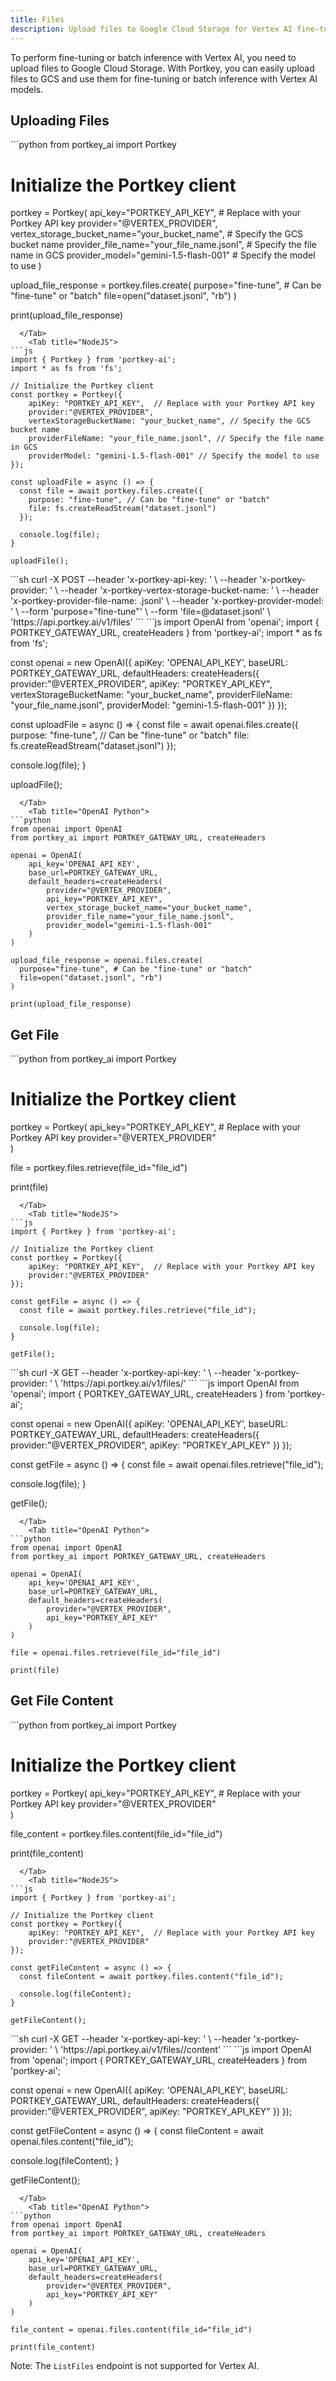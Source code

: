 ```yaml
---
title: Files
description: Upload files to Google Cloud Storage for Vertex AI fine-tuning and batch inference
---
```


To perform fine-tuning or batch inference with Vertex AI, you need to upload files to Google Cloud Storage.
With Portkey, you can easily upload files to GCS and use them for fine-tuning or batch inference with Vertex AI models.

## Uploading Files
<Tabs>
 <Tab title="Python">
```python
from portkey_ai import Portkey

# Initialize the Portkey client
portkey = Portkey(
    api_key="PORTKEY_API_KEY",  # Replace with your Portkey API key
    provider="@VERTEX_PROVIDER",   
    vertex_storage_bucket_name="your_bucket_name", # Specify the GCS bucket name
    provider_file_name="your_file_name.jsonl", # Specify the file name in GCS
    provider_model="gemini-1.5-flash-001" # Specify the model to use
)

upload_file_response = portkey.files.create(
  purpose="fine-tune", # Can be "fine-tune" or "batch"
  file=open("dataset.jsonl", "rb")
)

print(upload_file_response)
```
  </Tab>
    <Tab title="NodeJS">
```js
import { Portkey } from 'portkey-ai';
import * as fs from 'fs';

// Initialize the Portkey client
const portkey = Portkey({
    apiKey: "PORTKEY_API_KEY",  // Replace with your Portkey API key
    provider:"@VERTEX_PROVIDER",   
    vertexStorageBucketName: "your_bucket_name", // Specify the GCS bucket name
    providerFileName: "your_file_name.jsonl", // Specify the file name in GCS
    providerModel: "gemini-1.5-flash-001" // Specify the model to use
});

const uploadFile = async () => {
  const file = await portkey.files.create({
    purpose: "fine-tune", // Can be "fine-tune" or "batch"
    file: fs.createReadStream("dataset.jsonl")
  });

  console.log(file);
}

uploadFile();
```
  </Tab>
<Tab title="REST">
```sh
curl -X POST --header 'x-portkey-api-key: <portkey_api_key>' \
 --header 'x-portkey-provider: <vertex_virtual_key>' \
 --header 'x-portkey-vertex-storage-bucket-name: <bucket_name>' \
 --header 'x-portkey-provider-file-name: <file_name>.jsonl' \
 --header 'x-portkey-provider-model: <model_name>' \
 --form 'purpose="fine-tune"' \
 --form 'file=@dataset.jsonl' \
 'https://api.portkey.ai/v1/files'
```
</Tab>
  <Tab title="OpenAI NodeJS">
```js
import OpenAI from 'openai';
import { PORTKEY_GATEWAY_URL, createHeaders } from 'portkey-ai';
import * as fs from 'fs';

const openai = new OpenAI({
  apiKey: 'OPENAI_API_KEY',
  baseURL: PORTKEY_GATEWAY_URL,
  defaultHeaders: createHeaders({
    provider:"@VERTEX_PROVIDER",
    apiKey: "PORTKEY_API_KEY",
    vertexStorageBucketName: "your_bucket_name",
    providerFileName: "your_file_name.jsonl",
    providerModel: "gemini-1.5-flash-001"
  })
});

const uploadFile = async () => {
  const file = await openai.files.create({
    purpose: "fine-tune", // Can be "fine-tune" or "batch"
    file: fs.createReadStream("dataset.jsonl")
  });

  console.log(file);
}

uploadFile();
```
  </Tab>
    <Tab title="OpenAI Python">
```python
from openai import OpenAI
from portkey_ai import PORTKEY_GATEWAY_URL, createHeaders

openai = OpenAI(
    api_key='OPENAI_API_KEY',
    base_url=PORTKEY_GATEWAY_URL,
    default_headers=createHeaders(
        provider="@VERTEX_PROVIDER",
        api_key="PORTKEY_API_KEY",
        vertex_storage_bucket_name="your_bucket_name",
        provider_file_name="your_file_name.jsonl",
        provider_model="gemini-1.5-flash-001"
    )
)

upload_file_response = openai.files.create(
  purpose="fine-tune", # Can be "fine-tune" or "batch"
  file=open("dataset.jsonl", "rb")
)

print(upload_file_response)
```
  </Tab>
 
</Tabs>


## Get File
<Tabs>
 <Tab title="Python">
```python
from portkey_ai import Portkey

# Initialize the Portkey client
portkey = Portkey(
    api_key="PORTKEY_API_KEY",  # Replace with your Portkey API key
    provider="@VERTEX_PROVIDER"   
)

file = portkey.files.retrieve(file_id="file_id")

print(file)
```
  </Tab>
    <Tab title="NodeJS">
```js
import { Portkey } from 'portkey-ai';

// Initialize the Portkey client
const portkey = Portkey({
    apiKey: "PORTKEY_API_KEY",  // Replace with your Portkey API key
    provider:"@VERTEX_PROVIDER"   
});

const getFile = async () => {
  const file = await portkey.files.retrieve("file_id");

  console.log(file);
}

getFile();
```
  </Tab>
<Tab title="REST">
```sh
curl -X GET --header 'x-portkey-api-key: <portkey_api_key>' \
--header 'x-portkey-provider: <vertex_virtual_key>' \
'https://api.portkey.ai/v1/files/<file_id>'
```
</Tab>
  <Tab title="OpenAI NodeJS">
```js
import OpenAI from 'openai';
import { PORTKEY_GATEWAY_URL, createHeaders } from 'portkey-ai';

const openai = new OpenAI({
  apiKey: 'OPENAI_API_KEY',
  baseURL: PORTKEY_GATEWAY_URL,
  defaultHeaders: createHeaders({
    provider:"@VERTEX_PROVIDER",
    apiKey: "PORTKEY_API_KEY"
  })
});

const getFile = async () => {
  const file = await openai.files.retrieve("file_id");

  console.log(file);
}

getFile();
```
  </Tab>
    <Tab title="OpenAI Python">
```python
from openai import OpenAI
from portkey_ai import PORTKEY_GATEWAY_URL, createHeaders

openai = OpenAI(
    api_key='OPENAI_API_KEY',
    base_url=PORTKEY_GATEWAY_URL,
    default_headers=createHeaders(
        provider="@VERTEX_PROVIDER",
        api_key="PORTKEY_API_KEY"
    )
)

file = openai.files.retrieve(file_id="file_id")

print(file)
```
  </Tab>
 
</Tabs>


## Get File Content
<Tabs>
 <Tab title="Python">
```python
from portkey_ai import Portkey

# Initialize the Portkey client
portkey = Portkey(
    api_key="PORTKEY_API_KEY",  # Replace with your Portkey API key
    provider="@VERTEX_PROVIDER"   
)

file_content = portkey.files.content(file_id="file_id")

print(file_content)
```
  </Tab>
    <Tab title="NodeJS">
```js
import { Portkey } from 'portkey-ai';

// Initialize the Portkey client
const portkey = Portkey({
    apiKey: "PORTKEY_API_KEY",  // Replace with your Portkey API key
    provider:"@VERTEX_PROVIDER"   
});

const getFileContent = async () => {
  const fileContent = await portkey.files.content("file_id");

  console.log(fileContent);
}

getFileContent();
```
  </Tab>
<Tab title="REST">
```sh
curl -X GET --header 'x-portkey-api-key: <portkey_api_key>' \
--header 'x-portkey-provider: <vertex_virtual_key>' \
'https://api.portkey.ai/v1/files/<file_id>/content'
```
</Tab>
  <Tab title="OpenAI NodeJS">
```js
import OpenAI from 'openai';
import { PORTKEY_GATEWAY_URL, createHeaders } from 'portkey-ai';

const openai = new OpenAI({
  apiKey: 'OPENAI_API_KEY',
  baseURL: PORTKEY_GATEWAY_URL,
  defaultHeaders: createHeaders({
    provider:"@VERTEX_PROVIDER",
    apiKey: "PORTKEY_API_KEY"
  })
});

const getFileContent = async () => {
  const fileContent = await openai.files.content("file_id");

  console.log(fileContent);
}

getFileContent();
```
  </Tab>
    <Tab title="OpenAI Python">
```python
from openai import OpenAI
from portkey_ai import PORTKEY_GATEWAY_URL, createHeaders

openai = OpenAI(
    api_key='OPENAI_API_KEY',
    base_url=PORTKEY_GATEWAY_URL,
    default_headers=createHeaders(
        provider="@VERTEX_PROVIDER",
        api_key="PORTKEY_API_KEY"
    )
)

file_content = openai.files.content(file_id="file_id")

print(file_content)
```
  </Tab>
 
</Tabs>


Note: The `ListFiles` endpoint is not supported for Vertex AI. 